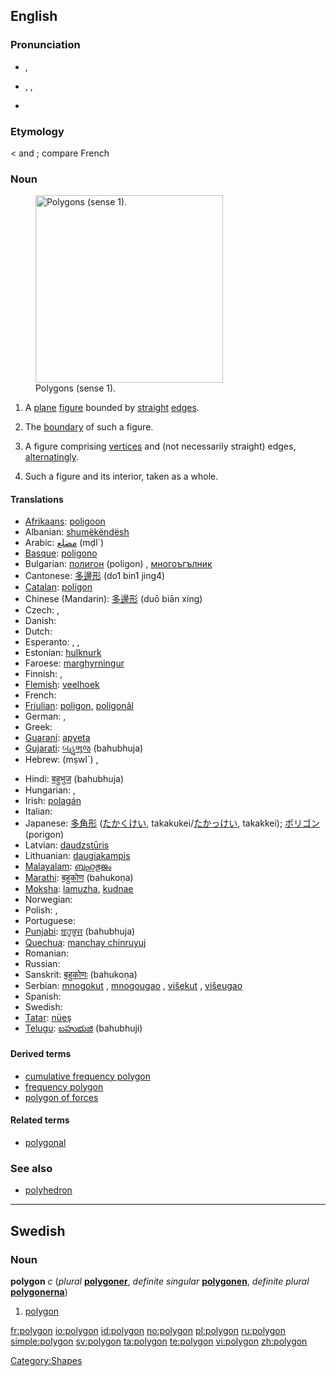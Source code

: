 {{see|Polygon}}
==English==

===Pronunciation===
* {{a|UK}} {{IPA|/ˈpɒlɪɡən/}}, {{SAMPA|/"pQlIg@n/}}
* {{a|US}} {{enPR|pälʹē-gän}}, {{IPA|/ˈpɑliɡɑn/}}, {{SAMPA|/"pAligAn/}}
* {{audio|en-us-polygon.ogg|Audio (US)}}

===Etymology===
{{AGr.}} {{term|sc=polytonic|πολύγωνον|tr=polygōnon}} < {{term|sc=polytonic|πολύς|tr=polus||many}} and  {{term|sc=polytonic|γωνία|tr=gōnia||angle}}; compare French {{term|polygone}}

===Noun===
{{wikipedia}}
{{en-noun}}
[[Image:Assorted polygons.svg|thumb|300px|right|Polygons (sense 1). ]]
# {{geometry}} A [[plane]] [[figure]] bounded by [[straight]] [[edge]]s.
# {{geometry}} The [[boundary]] of such a figure.
# {{geometry|more generally}} A figure comprising [[vertex|vertices]] and (not necessarily straight) edges, [[alternating]]ly.
# {{geometry}} Such a figure and its interior, taken as a whole.

====Translations====
{{trans-top|plane figure bounded by straight edges}}
* [[Afrikaans]]: [[poligoon]]
* Albanian: [[shumëkëndësh]]
* Arabic: [[مضلع]] (mḍl`)
* [[Basque]]: [[poligono#Basque|poligono]]
* Bulgarian: [[полигон]] (poligon) {{m}}, [[многоъгълник]] {{m}}
* Cantonese: [[多邊形]] (do1 bin1 jing4)
* [[Catalan]]: [[polígon]]
* Chinese (Mandarin): [[多邊形]] (duō biān xíng)
* Czech: {{t-|cs|mnohoúhelník|m}}, {{t-|cs|polygon}}
* Danish: {{t-|da|polygon}}
* Dutch: {{t-|nl|veelhoek|m}}
* Esperanto: {{t-|eo|plurangulo|xs=Esperanto}}, {{t-|eo|plurlatero|xs=Esperanto}}, {{t-|eo|poligono|xs=Esperanto}}
* Estonian: [[hulknurk]]
* Faroese: [[marghyrningur]]
* Finnish: {{t+|fi|monikulmio}}, {{t-|fi|polygoni}}
* [[Flemish]]: [[veelhoek]]
* French: {{t+|fr|polygone|m}}
* [[Friulian]]: [[poligon#Friulian|poligon]], [[poligonâl]]
* German: {{t-|de|Vieleck|n}}, {{t-|de|Polygon|n}}
* Greek: {{t+|el|πολύγωνο|tr=polúgono|sc=Grek}}
* [[Guaraní]]: [[apyeta]]
* [[Gujarati]]: [[બહુભુજ]] (bahubhuja)
* Hebrew: {{he-translation|מצולע|metsulá}} (mṣwl`) {{m}}, {{he-translation|פוליגון|poligón}} {{m}}
{{trans-mid}}
* Hindi: [[बहुभुज]] (bahubhuja)
* Hungarian: {{t-|hu|poligon}}, {{t+|hu|sokszög}}
* Irish: [[polagán]]
* Italian: {{t+|it|poligono|m}}
* Japanese: [[多角形]] ([[たかくけい]], takakukei/[[たかっけい]], takakkei); [[ポリゴン]] (porigon)
* Latvian: [[daudzstūris]] {{m}}
* Lithuanian: [[daugiakampis]] {{m}}
* [[Malayalam]]: [[ബഹുഭുജം]]
* [[Marathi]]: [[बहुकोण]] (bahukoṇa)
* [[Moksha]]: [[lamuzha]], [[kudnae]]
* Norwegian: {{t+|no|polygon}}
* Polish: {{t-|pl|wielokąt|m}}, {{t-|pl|wielobok}}
* Portuguese: {{t+|pt|polígono}}
* [[Punjabi]]: [[ਬਹੁਭੁਜ]] (bahubhuja)
* [[Quechua]]: [[manchay chinruyuj]]
* Romanian: {{t-|ro|poligon}}
* Russian: {{t+|ru|многоугольник|tr=mnogougol'nik|sc=Cyrl}}
* Sanskrit: [[बहुकोणः]] (bahukoṇa)
* Serbian: [[mnogokut]] {{m}}, [[mnogougao]] {{m}}, [[višekut]] {{m}}, [[višeugao]] {{m}}
* Spanish: {{t+|es|polígono|m}}
* Swedish: {{t+|sv|polygon|c}}
* [[Tatar]]: [[nüeş]]
* [[Telugu]]: [[బహుభుజి]] (bahubhuji)
{{trans-bottom}}

====Derived terms====
* [[cumulative frequency polygon]]
* [[frequency polygon]]
* [[polygon of forces]]

====Related terms====
* [[polygonal]]

===See also===
* [[polyhedron]]

----

==Swedish==

===Noun===
'''polygon''' ''c'' (''plural'' '''[[polygoner]]''', ''definite singular'' '''[[polygonen]]''', ''definite plural'' '''[[polygonerna]]''')

# [[#English|polygon]]

[[Category:Shapes]]

[[fr:polygon]]
[[io:polygon]]
[[id:polygon]]
[[no:polygon]]
[[pl:polygon]]
[[ru:polygon]]
[[simple:polygon]]
[[sv:polygon]]
[[ta:polygon]]
[[te:polygon]]
[[vi:polygon]]
[[zh:polygon]]